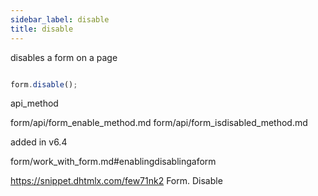 ```yaml
---
sidebar_label: disable
title: disable
---
```



          


<Short>
 disables a form on a page



</Short>







~~~js

form.disable();


~~~
 api_method

<Descr>




</Descr>


 form/api/form_enable_method.md
form/api/form_isdisabled_method.md


added in v6.4

 form/work_with_form.md#enablingdisablingaform

 https://snippet.dhtmlx.com/few71nk2	Form. Disable